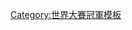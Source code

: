 {{baseball navbox
|bodyclass=hlist

| name  = 2007年世界大賽冠軍波士頓紅襪隊名單
| title = [[波士頓紅襪|<span style="color:white;">波士頓紅襪</span>]] [[2007年世界大賽|<span style="color:white;">2007年世界大賽</span>]]冠軍名單
| titlestyle = background:#ba313c; color:white;
| list1 = 
*7 [[J·D·德魯]] 
* 10 [[可可·克里斯普]] 
* 12 [[艾瑞克·辛斯基]] 
* 13 [[阿萊克斯·柯拉]] 
* 15 [[達斯汀·佩德羅亞]] 
* 17 [[曼尼·德爾卡門]] 
* 18 [[松阪大輔]] 
* 19 [[賈許·貝基特]] 
* 20 [[凱文·尤克里斯]] 
* 23 [[胡里奧·盧戈]] 
* 24 [[曼尼·拉米瑞茲]] 
* 25 [[麥克·洛威爾]] 
* 28 [[Doug Mirabelli]] 
* 31 [[喬恩·萊斯特]] 
* 32 [[鮑比·基爾提]] 
* 33 [[傑森·瓦瑞泰克]] 
* 34 [[大衛·歐提茲]] 
* 36 [[凱文·凱什]] 
* 37 [[岡島秀樹]] 
* 38 [[柯特·席林]] 
* 39 [[Kyle Snyder]] 
* 46 [[雅戈比·艾爾斯布里]] 
* 48 [[哈維爾·洛佩茲]] 
* 49 [[提姆·韋克菲爾德]] 
* 50 [[邁克·蒂姆林]] 
* 51 [[Julián Tavárez]] 
* 58 [[喬納森·派柏邦]] 
* 83 [[艾瑞克·岡尼耶]]
| list2 = 
*總教練 [[特里·弗蘭克納]]
}}<noinclude>
[[Category:世界大賽冠軍模板]]
</noinclude>